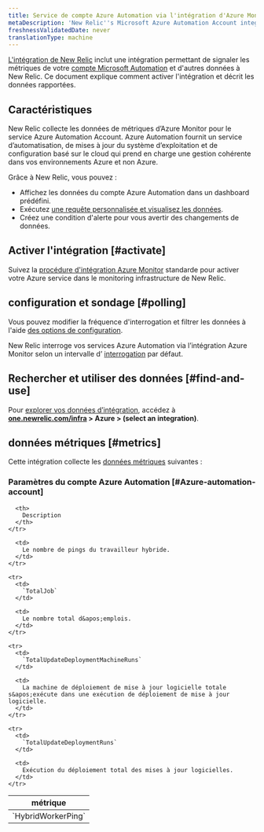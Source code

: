 ```yaml
---
title: Service de compte Azure Automation via l'intégration d'Azure Monitor
metaDescription: 'New Relic''s Microsoft Azure Automation Account integration: what data it reports and how to enable it.'
freshnessValidatedDate: never
translationType: machine
---
```


[L&apos;intégration de New Relic](/docs/infrastructure/introduction-infra-monitoring) inclut une intégration permettant de signaler les métriques de votre [compte Microsoft Automation](https://learn.microsoft.com/en-us/azure/automation/) et d&apos;autres données à New Relic. Ce document explique comment activer l&apos;intégration et décrit les données rapportées.

## Caractéristiques

New Relic collecte les données de métriques d’Azure Monitor pour le service Azure Automation Account. Azure Automation fournit un service d’automatisation, de mises à jour du système d’exploitation et de configuration basé sur le cloud qui prend en charge une gestion cohérente dans vos environnements Azure et non Azure.

Grâce à New Relic, vous pouvez :

* Affichez les données du compte Azure Automation dans un dashboard prédéfini.
* Exécutez [une requête personnalisée et visualisez les données](/docs/infrastructure/integrations-getting-started/getting-started/use-integration-data-new-relic-insights).
* Créez une condition d&apos;alerte pour vous avertir des changements de données.

## Activer l&apos;intégration [#activate]

Suivez la [procédure d&apos;intégration Azure Monitor](/docs/infrastructure/microsoft-azure-integrations/azure-integrations-list/azure-monitor) standarde pour activer votre Azure service dans le monitoring infrastructure de New Relic.

## configuration et sondage [#polling]

Vous pouvez modifier la fréquence d&apos;interrogation et filtrer les données à l&apos;aide [des options de configuration](/docs/infrastructure/microsoft-azure-integrations/azure-integrations-list/azure-monitor/#settings).

New Relic interroge vos services Azure Automation via l’intégration Azure Monitor selon un intervalle d’ [interrogation](/docs/infrastructure/microsoft-azure-integrations/azure-integrations-list/azure-monitor/#settings) par défaut.

## Rechercher et utiliser des données [#find-and-use]

Pour [explorer vos données d’intégration](/docs/infrastructure/integrations/find-use-infrastructure-integration-data), accédez à <DNT>**[one.newrelic.com/infra](https://one.newrelic.com/infra) &gt; Azure &gt; (select an integration)**</DNT>.

## données métriques [#metrics]

Cette intégration collecte les [données métriques](/docs/infrastructure/integrations-getting-started/getting-started/understand-integration-data-data-types#metric) suivantes :

### Paramètres du compte Azure Automation [#Azure-automation-account]

<table>
  <thead>
    <tr>
      <th style={{ width: "300px" }}>
        métrique
      </th>

      <th>
        Description
      </th>
    </tr>
  </thead>

  <tbody>
    <tr>
      <td>
        `HybridWorkerPing`
      </td>

      <td>
        Le nombre de pings du travailleur hybride.
      </td>
    </tr>

    <tr>
      <td>
        `TotalJob`
      </td>

      <td>
        Le nombre total d&apos;emplois.
      </td>
    </tr>

    <tr>
      <td>
        `TotalUpdateDeploymentMachineRuns`
      </td>

      <td>
        La machine de déploiement de mise à jour logicielle totale s&apos;exécute dans une exécution de déploiement de mise à jour logicielle.
      </td>
    </tr>

    <tr>
      <td>
        `TotalUpdateDeploymentRuns`
      </td>

      <td>
        Exécution du déploiement total des mises à jour logicielles.
      </td>
    </tr>
  </tbody>
</table>